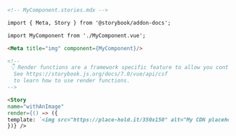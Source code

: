 ```md
<!-- MyComponent.stories.mdx -->

import { Meta, Story } from '@storybook/addon-docs';

import MyComponent from './MyComponent.vue';

<Meta title="img" component={MyComponent}/>

<!--
 👇 Render functions are a framework specific feature to allow you control on how the component renders.
  See https://storybook.js.org/docs/7.0/vue/api/csf
  to learn how to use render functions.
-->

<Story
name="withAnImage"
render={() => ({
template: `<img src="https://place-hold.it/350x150" alt="My CDN placeholder"/>`,
})} />
```
